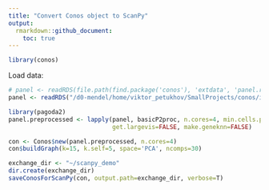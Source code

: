 ```yaml
---
title: "Convert Conos object to ScanPy"
output:
  rmarkdown::github_document:
    toc: true
---
```


```r
library(conos)
```

Load data:

```r
# panel <- readRDS(file.path(find.package('conos'), 'extdata', 'panel.rds'))
panel <- readRDS("/d0-mendel/home/viktor_petukhov/SmallProjects/conos/inst/extdata/panel.rds")
```


```r
library(pagoda2)
panel.preprocessed <- lapply(panel, basicP2proc, n.cores=4, min.cells.per.gene=0, n.odgenes=2e3, 
                             get.largevis=FALSE, make.geneknn=FALSE)
```

```r
con <- Conos$new(panel.preprocessed, n.cores=4)
con$buildGraph(k=15, k.self=5, space='PCA', ncomps=30)
```

```r
exchange_dir <- "~/scanpy_demo"
dir.create(exchange_dir)
saveConosForScanPy(con, output.path=exchange_dir, verbose=T)
```

